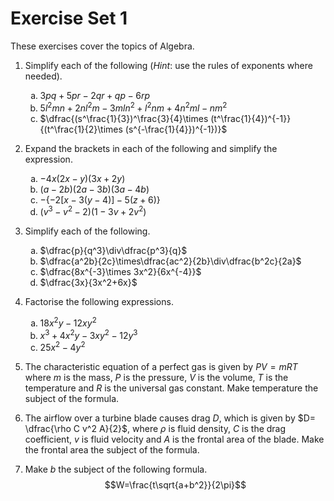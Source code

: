 # Exercise Set 1 {-}

These exercises cover the topics of Algebra. 

1. Simplify each of the following (*Hint*: use the rules of exponents where needed).
    a. $3pq+5pr-2qr+qp-6rp$
    a. $5l^2mn+2nl^2m-3mln^2+l^2nm+4n^2ml-nm^2$
    a. $\dfrac{(s^\frac{1}{3})^\frac{3}{4}\times (t^\frac{1}{4})^{-1}}{(t^\frac{1}{2}\times (s^{-\frac{1}{4}})^{-1})}$  

1. Expand the brackets in each of the following and simplify the expression.
    a. $-4x(2x-y)(3x+2y)$
    a. $(a-2b)(2a-3b)(3a-4b)$
    a. $-\{-2[x-3(y-4)]-5(z+6)\}$
    a. $(v^3-v^2-2)(1-3v+2v^2)$  

1. Simplify each of the following.
    a. $\dfrac{p}{q^3}\div\dfrac{p^3}{q}$
    a. $\dfrac{a^2b}{2c}\times\dfrac{ac^2}{2b}\div\dfrac{b^2c}{2a}$
    a. $\dfrac{8x^{-3}\times 3x^2}{6x^{-4}}$
    a. $\dfrac{3x}{3x^2+6x}$  

1. Factorise the following expressions.
    a. $18x^2y-12xy^2$
    a. $x^3+4x^2y-3xy^2-12y^3$
    a. $25x^2-4y^2$

1.  The characteristic equation of a perfect gas is given by $P V = mRT$ where $m$ is the mass, $P$ is the pressure, $V$ is the volume, $T$ is the temperature and $R$ is the universal gas constant. Make temperature the subject of the formula.  

1.  The airflow over a turbine blade causes drag $D$, which is given by $D= \dfrac{\rho C v^2 A}{2}$, where $\rho$ is fluid density, $C$ is the drag coefficient, $v$ is fluid velocity and $A$ is the frontal area of the blade. Make the frontal area the subject of the formula.  

1. Make $b$ the subject of the following formula.
    $$W=\frac{t\sqrt{a+b^2}}{2\pi}$$  


    